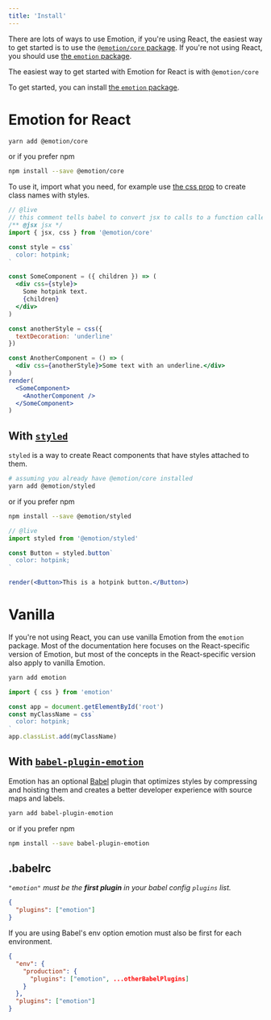 ```yaml
---
title: 'Install'
---
```



<PkgQuestion />

<ConditionalFromQuestion question="pkg" answer="default">

There are lots of ways to use Emotion, if you're using React, the easiest way
to get started is to use the [`@emotion/core`
package](/packages/@emotion/core). If you're not using React, you should use
[the `emotion` package](#vanilla).

</ConditionalFromQuestion>

<ConditionalFromQuestion question="pkg" answer="react" default="hide">

The easiest way to get started with Emotion for React is with `@emotion/core`

</ConditionalFromQuestion>

<ConditionalFromQuestion question="pkg" answer="vanilla" default="hide">

To get started, you can install [the `emotion` package](#vanilla).

</ConditionalFromQuestion>

<ConditionalFromQuestion question="pkg" answer="react">

# Emotion for React

```bash
yarn add @emotion/core
```

or if you prefer npm

```bash
npm install --save @emotion/core
```

To use it, import what you need, for example use [the css prop](/docs/css-prop.md) to create class names with styles.

```jsx
// @live
// this comment tells babel to convert jsx to calls to a function called jsx instead of React.createElement
/** @jsx jsx */
import { jsx, css } from '@emotion/core'

const style = css`
  color: hotpink;
`

const SomeComponent = ({ children }) => (
  <div css={style}>
    Some hotpink text.
    {children}
  </div>
)

const anotherStyle = css({
  textDecoration: 'underline'
})

const AnotherComponent = () => (
  <div css={anotherStyle}>Some text with an underline.</div>
)
render(
  <SomeComponent>
    <AnotherComponent />
  </SomeComponent>
)
```

## With [`styled`](/docs/styled.md)

`styled` is a way to create React components that have styles attached to them.

```bash
# assuming you already have @emotion/core installed
yarn add @emotion/styled
```

or if you prefer npm

```bash
npm install --save @emotion/styled
```

```jsx
// @live
import styled from '@emotion/styled'

const Button = styled.button`
  color: hotpink;
`

render(<Button>This is a hotpink button.</Button>)
```

</ConditionalFromQuestion>

<ConditionalFromQuestion question="pkg" answer="vanilla">

# Vanilla

If you're not using React, you can use vanilla Emotion from the `emotion` package. Most of the documentation here focuses on the React-specific version of Emotion, but most of the concepts in the React-specific version also apply to vanilla Emotion.

```bash
yarn add emotion
```

```jsx
import { css } from 'emotion'

const app = document.getElementById('root')
const myClassName = css`
  color: hotpink;
`
app.classList.add(myClassName)
```

</ConditionalFromQuestion>

<CRAQuestion />

<ConditionalFromQuestion question="cra" answer="no">

## With [`babel-plugin-emotion`](/packages/babel-plugin-emotion)

Emotion has an optional [Babel](https://babeljs.io/) plugin that optimizes styles by compressing and hoisting them and creates a better developer experience with source maps and labels.

```bash
yarn add babel-plugin-emotion
```

or if you prefer npm

```bash
npm install --save babel-plugin-emotion
```

## .babelrc

_`"emotion"` must be the **first plugin** in your babel config `plugins` list._

```json
{
  "plugins": ["emotion"]
}
```

If you are using Babel's env option emotion must also be first for each environment.

```json
{
  "env": {
    "production": {
      "plugins": ["emotion", ...otherBabelPlugins]
    }
  },
  "plugins": ["emotion"]
}
```

</ConditionalFromQuestion>

